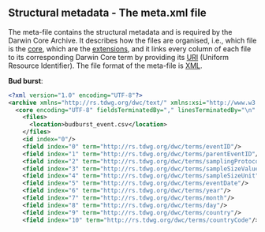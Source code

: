 ## Structural metadata - The meta.xml file

The meta-file contains the structural metadata and is required by the Darwin Core Archive. It describes how the files are organised, i.e., which file is the [core](#core), which are the [extensions](#extension), and it links every column of each file to its corresponding Darwin Core term by providing its [URI](#URI) (Uniform Resource Identifier). The file format of the meta-file is [XML](#xml).

:::{.examplebox .exampleimg} 
**Bud burst**:

```xml
<?xml version="1.0" encoding="UTF-8"?>
<archive xmlns="http://rs.tdwg.org/dwc/text/" xmlns:xsi="http://www.w3.org/2001/XMLSchema-instance" xmlns:xs="http://www.w3.org/2001/XMLSchema" xsi:schemaLocation="http://rs.tdwg.org/dwc/text/ http://rs.tdwg.org/dwc/text/tdwg_dwc_text.xsd">
  <core encoding="UTF-8" fieldsTerminatedBy="," linesTerminatedBy="\n" fieldsEnclosedBy="" ignoreHeaderLines="1" rowType="http://rs.tdwg.org/dwc/terms/Event">
    <files>
      <location>budburst_event.csv</location>
    </files>
    <id index="0"/>
    <field index="0" term="http://rs.tdwg.org/dwc/terms/eventID"/>
    <field index="1" term="http://rs.tdwg.org/dwc/terms/parentEventID"/>
    <field index="2" term="http://rs.tdwg.org/dwc/terms/samplingProtocol"/>
    <field index="3" term="http://rs.tdwg.org/dwc/terms/sampleSizeValue"/>
    <field index="4" term="http://rs.tdwg.org/dwc/terms/sampleSizeUnit"/>
    <field index="5" term="http://rs.tdwg.org/dwc/terms/eventDate"/>
    <field index="6" term="http://rs.tdwg.org/dwc/terms/year"/>
    <field index="7" term="http://rs.tdwg.org/dwc/terms/month"/>
    <field index="8" term="http://rs.tdwg.org/dwc/terms/day"/>
    <field index="9" term="http://rs.tdwg.org/dwc/terms/country"/>
    <field index="10" term="http://rs.tdwg.org/dwc/terms/countryCode"/>
```
:::

<div>